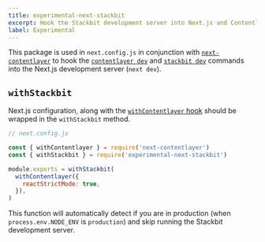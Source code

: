 ```yaml
---
title: experimental-next-stackbit
excerpt: Hook the Stackbit development server into Next.js and Contentlayer.
label: Experimental
---
```


This package is used in `next.config.js` in conjunction with [`next-contentlayer`](/docs/reference/next-contentlayer) to hook the [`contentlayer dev`](/docs/reference/cli#dev) and [`stackbit dev`](/reference/stackbit-cli#dev) commands into the Next.js development server (`next dev`).

## `withStackbit`

Next.js configuration, along with the [`withContentlayer` hook](/docs/reference/next-contentlayer#withcontentlayer) should be wrapped in the `withStackbit` method.

```js
// next.config.js

const { withContentlayer } = require('next-contentlayer')
const { withStackbit } = require('experimental-next-stackbit')

module.exports = withStackbit(
  withContentlayer({
    reactStrictMode: true,
  }),
)
```

This function will automatically detect if you are in production (when `process.env.NODE_ENV` is `production`) and skip running the Stackbit development server.
